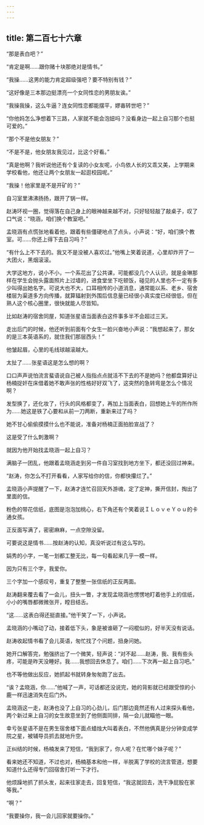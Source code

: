 ```yaml
---
---
---
```

title: 第二百七十六章
---




“那是表白吧？”

“肯定是啊……跟你赌十块那绝对是情书。”

“我操……这男的能力肯定超级强吧？要不特别有钱？”

“这好像是三本那边挺漂亮一个女同性恋的男朋友诶。”

“我操我操，这么牛逼？连女同性恋都能摆平，嫪毐转世吧？”

“你他妈怎么净想着下三路，人家就不能会泡妞吗？没看身边一起上自习那个也挺可爱的。”

“那个不是他女朋友？”

“不是不是，他女朋友我见过，比这个好看。”

“真是他啊？我听说他还有个复读的小女友呢，小鸟依人长的又乖又美，上学期来学校看他，他还让两个女朋友一起逛校园呢。”

“我操！他家里是不是开矿的？”

自习室里沸沸扬扬，跟开了锅一样。

赵涛环视一圈，觉得落在自己身上的眼神越来越不对，只好轻轻敲了敲桌子，叹了口气说：“晓涵，咱们换个教室吧。”

孟晓涵有点慌张地看着他，跟着有些僵硬地点了点头，小声说：“好，咱们换个教室。可……你还上得下去自习吗？”

“有什么上不下去的。我又不是没被人喜欢过。”他嘴上笑着说道，心里却炸开了一大团火，黑烟滚滚。

大学这地方，说小不小，一个系花出了公共课，可能都没几个人认识，就是金琳那样在学生会抛头露面照片上过墙的，进食堂坐下吃顿饭，碰见的人里也不一定有多少叫得出她名字。可说大也不大，口耳相传的小道消息，通常能以系、老乡、宿舍楼层为渠道多方向传播，就算辐射到外围后信息量已经很小真实度已经很低，但在熟人这个核心圈里，很快就能人尽皆知。

比如赵涛的宿舍同屋，知道张星语当面表白这件事多半不会超过三天。

走出后门的时候，他还听到前面有个女生一脸兴奋地小声说：“我想起来了，那女的是三本英语系的，就住我们那层西头！”

他皱起眉，心里的毛线球越滚越大。

太扯了……张星语这是怎么想的啊？

口口声声说怕流言蜚语说自己被人指指点点就活不下去的不是她吗？他都盘算好让杨楠捉奸在床借着她不敢声张的性格好好双飞了，这突然的急转弯是怎么个情况啊？

发型换了，还化妆了，行头的风格都变了，再加上当面表白，回想她上午的所作所为……她这是铁了心要和从前一刀两断，重新来过了吗？

她不甘心偷偷摸摸什么也不能说，准备对杨楠正面拍脸宣战了？

这是受了什么刺激啊？

就因为他开始找孟晓涵一起上自习？

满脑子一团乱，他跟着孟晓涵走到另一件自习室找到地方坐下，都还没回过神来。

“赵涛，你怎么不打开看看，人家写给你的信，你都快攥烂了。”

孟晓涵小声提醒了一下，赵涛才连忙召回天外游魂，定了定神，撕开信封，掏出了里面的信。

粉色的带花信纸，底图是泡泡加桃心，右下角还有个笑着说ＩＬｏｖｅＹｏｕ的卡通女孩。

正反面写满了，密密麻麻，一点空隙没留。

可要说这是情书……按赵涛的认知，真没听说过有这么写的。

娟秀的小字，一笔一划都工整无比，每一句看起来几乎一模一样。

因为只有三个字，我爱你。

三个字加一个感叹号，重复了整整一张信纸的正反两面。

赵涛翻来覆去看了一会儿，扭头一瞥，才发现孟晓涵也愣愣地盯着他手上的信纸，小小的嘴唇都微微张开，瞠目结舌。

“这……这表白得还挺直接。”他干笑了一下，小声说。

孟晓涵的小嘴动了动，接着低下头，象是被谁砸了一闷棍似的，好半天没有说话。

赵涛收起情书看了会儿英语，匆忙找了个问题，扭身问她。

她开口解答完，勉强挤出了一个微笑，轻声说：“对不起……赵涛，我、我有些头疼，可能是昨天没睡好。我……我想回去休息了。咱们……下次再一起上自习吧。”

也不等他做出反应，她抓起书就转身匆匆跑了出去。

“诶？孟晓涵，你……”他喊了一声，可话都还没说完，她的背影就已经跟受惊的小鹿一样迅速消失在后门外。

孟晓涵这一走，赵涛也没了上自习的心劲儿，后门那边竟然还有人过来探头看他，两个新过来上自习的女生故意坐到了他侧面同排，隔一会儿就瞄他一眼。

幸亏张星语不是在男生宿舍楼下面点蜡烛大叫着表白，不然他俩真是分分钟变成学院之星，被辅导员抓去就地升空。

正纠结的时候，杨楠发来了短信，“我到家了，你人呢？在忙哪个妹子呢？”

看来她还不知道，不过也对，杨楠基本和他一样，半脱离了学校的流言管道，想要知道什么还得专门回宿舍打听一下才行。

他烦躁地抓了抓头发，起来往家走去，回复短信，“我这就回去，洗干净屁股在家等我。”

“啊？”

“我要操你，我一会儿回家就要操你。”